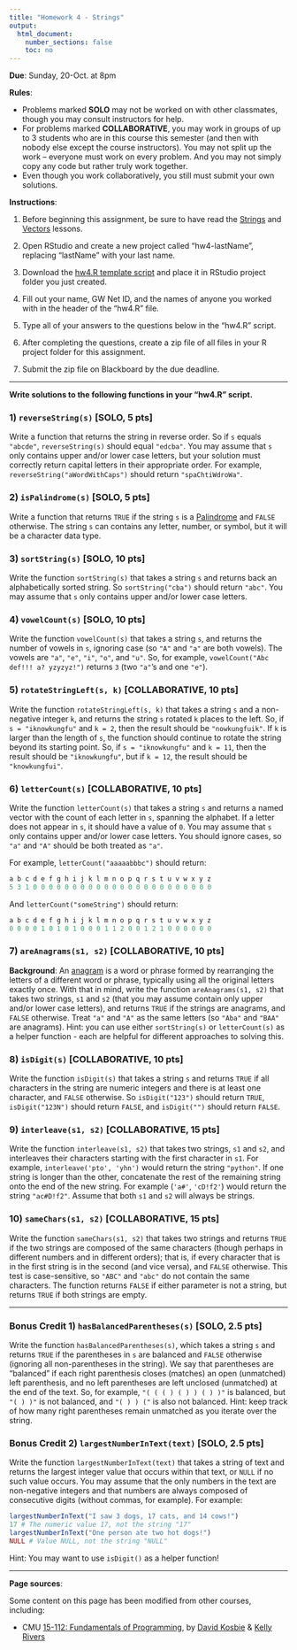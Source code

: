 ```yaml
---
title: "Homework 4 - Strings"
output:
  html_document:
    number_sections: false
    toc: no
---
```


**Due**: Sunday, 20-Oct. at 8pm

**Rules**:

- Problems marked **SOLO** may not be worked on with other classmates, though you may consult instructors for help.
- For problems marked **COLLABORATIVE**, you may work in groups of up to 3 students who are in this course this semester (and then with nobody else except the course instructors). You may not split up the work -- everyone must work on every problem. And you may not simply copy any code but rather truly work together.
- Even though you work collaboratively, you still must submit your own solutions.

**Instructions**:

1) Before beginning this assignment, be sure to have read the [Strings](L7-strings.html) and [Vectors](L6-vectors.html) lessons.

2) Open RStudio and create a new project called "hw4-lastName", replacing "lastName" with your last name.

3) Download the [hw4.R template script](https://github.com/emse6574-gwu/2019-Fall/raw/gh-pages/hw_templates/hw4.R) and place it in RStudio project folder you just created.

4) Fill out your name, GW Net ID, and the names of anyone you worked with in the header of the "hw4.R" file.

5) Type all of your answers to the questions below in the "hw4.R" script.

6) After completing the questions, create a zip file of all files in your R project folder for this assignment.

7) Submit the zip file on Blackboard by the due deadline.

---

**Write solutions to the following functions in your "hw4.R" script.**

### 1) `reverseString(s)` [SOLO, 5 pts]

Write a function that returns the string in reverse order. So if `s` equals `"abcde"`,  `reverseString(s)` should equal `"edcba"`. You may assume that `s` only contains upper and/or lower case letters, but your solution must correctly return capital letters in their appropriate order. For example, `reverseString("aWordWithCaps")` should return `"spaChtiWdroWa"`.

### 2) `isPalindrome(s)` [SOLO, 5 pts]

Write a function that returns `TRUE` if the string `s` is a [Palindrome](https://en.wikipedia.org/wiki/Palindrome) and `FALSE` otherwise. The string `s` can contains any letter, number, or symbol, but it will be a character data type.

### 3) `sortString(s)` [SOLO, 10 pts]

Write the function `sortString(s)` that takes a string `s` and returns back an alphabetically sorted string. So `sortString("cba")` should return `"abc"`. You may assume that `s` only contains upper and/or lower case letters.

### 4) `vowelCount(s)` [SOLO, 10 pts]

Write the function `vowelCount(s)` that takes a string `s`, and returns the number of vowels in `s`, ignoring case (so `"A"` and `"a"` are both vowels). The vowels are `"a"`, `"e"`, `"i"`, `"o"`, and `"u"`. So, for example, `vowelCount("Abc def!!! a? yzyzyz!")` returns `3` (two `"a"`'s and one `"e"`).

### 5) `rotateStringLeft(s, k)` [COLLABORATIVE, 10 pts]

Write the function `rotateStringLeft(s, k)` that takes a string `s` and a non-negative integer `k`, and returns the string `s` rotated `k` places to the left. So, if `s = "iknowkungfu"` and `k = 2`, then the result should be `"nowkungfuik"`. If `k` is larger than the length of `s`, the function should continue to rotate the string beyond its starting point. So, if `s = "iknowkungfu"` and `k = 11`, then the result should be `"iknowkungfu"`, but if `k = 12`, the result should be `"knowkungfui"`.

### 6) `letterCount(s)` [COLLABORATIVE, 10 pts]

Write the function `letterCount(s)` that takes a string `s` and returns a named vector with the count of each letter in `s`, spanning the alphabet. If a letter does not appear in `s`, it should have a value of `0`. You may assume that `s` only contains upper and/or lower case letters. You should ignore cases, so `"a"` and `"A"` should be both treated as `"a"`.

For example, `letterCount("aaaaabbbc")` should return:

```r
a b c d e f g h i j k l m n o p q r s t u v w x y z
5 3 1 0 0 0 0 0 0 0 0 0 0 0 0 0 0 0 0 0 0 0 0 0 0 0
```

And `letterCount("someString")` should return:

```r
a b c d e f g h i j k l m n o p q r s t u v w x y z
0 0 0 0 1 0 1 0 1 0 0 0 1 1 2 0 0 1 2 1 0 0 0 0 0 0
```

### 7) `areAnagrams(s1, s2)` [COLLABORATIVE, 10 pts]

**Background**: An [anagram](https://en.wikipedia.org/wiki/Anagram) is a word or phrase formed by rearranging the letters of a different word or phrase, typically using all the original letters exactly once. With that in mind, write the function `areAnagrams(s1, s2)` that takes two strings, `s1` and `s2` (that you may assume contain only upper and/or lower case letters), and returns `TRUE` if the strings are anagrams, and `FALSE` otherwise. Treat `"a"` and `"A"` as the same letters (so `"Aba"` and `"BAA"` are anagrams). Hint: you can use either `sortString(s)` or `letterCount(s)` as a helper function - each are helpful for different approaches to solving this.

### 8) `isDigit(s)` [COLLABORATIVE, 10 pts]

Write the function `isDigit(s)` that takes a string `s` and returns `TRUE` if all characters in the string are numeric integers and there is at least one character, and `FALSE` otherwise. So `isDigit("123")` should return `TRUE`, `isDigit("123N")` should return `FALSE`, and `isDigit("")` should return `FALSE`.

### 9) `interleave(s1, s2)` [COLLABORATIVE, 15 pts]

Write the function `interleave(s1, s2)` that takes two strings, `s1` and `s2`, and interleaves their characters starting with the first character in `s1`. For example, `interleave('pto', 'yhn')` would return the string `"python"`. If one string is longer than the other, concatenate the rest of the remaining string onto the end of the new string. For example (`'a#'`, `'cD!f2'`) would return the string `"ac#D!f2"`. Assume that both `s1` and `s2` will always be strings.

### 10) `sameChars(s1, s2)` [COLLABORATIVE, 15 pts]

Write the function `sameChars(s1, s2)` that takes two strings and returns `TRUE` if the two strings are composed of the same characters (though perhaps in different numbers and in different orders); that is, if every character that is in the first string is in the second (and vice versa), and `FALSE` otherwise. This test is case-sensitive, so `"ABC"` and `"abc"` do not contain the same characters. The function returns `FALSE` if either parameter is not a string, but returns `TRUE` if both strings are empty.

---

### Bonus Credit 1) `hasBalancedParentheses(s)` [SOLO, 2.5 pts]

Write the function `hasBalancedParentheses(s)`, which takes a string `s` and returns `TRUE` if the parentheses in `s` are balanced and `FALSE` otherwise (ignoring all non-parentheses in the string). We say that parentheses are "balanced" if each right parenthesis closes (matches) an open (unmatched) left parenthesis, and no left parentheses are left unclosed (unmatched) at the end of the text. So, for example, `"( ( ( ) ( ) ) ( ) )"` is balanced, but `"( ) )"` is not balanced, and `"( ) ) ("` is also not balanced. Hint: keep track of how many right parentheses remain unmatched as you iterate over the string.

### Bonus Credit 2) `largestNumberInText(text)` [SOLO, 2.5 pts]

Write the function `largestNumberInText(text)` that takes a string of text and returns the largest integer value that occurs within that text, or `NULL` if no such value occurs. You may assume that the only numbers in the text are non-negative integers and that numbers are always composed of consecutive digits (without commas, for example). For example:

```r
largestNumberInText("I saw 3 dogs, 17 cats, and 14 cows!")
17 # The numeric value 17, not the string "17"
largestNumberInText("One person ate two hot dogs!")
NULL # Value NULL, not the string "NULL"
```

Hint: You may want to use `isDigit()` as a helper function!

---

**Page sources**:

Some content on this page has been modified from other courses, including:

- CMU [15-112: Fundamentals of Programming](http://www.kosbie.net/cmu/spring-17/15-112/), by [David Kosbie](http://www.kosbie.net/cmu/) & [Kelly Rivers](https://hcii.cmu.edu/people/kelly-rivers)
